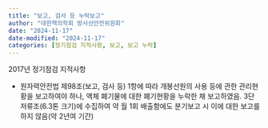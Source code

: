 ```yaml
---
title: "보고, 검사 등 누락보고"
author: "대한핵의학회 방사선안전위원회"
date: "2024-11-17"
date-modified: "2024-11-17"
categories: [정기점검 지적사항, 보고, 보고 누락]
---
```


2017년 정기점검 지적사항

-   원자력안전법 제98조(보고, 검사 등) 1항에 따라 개봉선원의 사용 등에 관한 관리현황을 보고하여야 하나, 액체 폐기물에 대한 폐기현황을 누락한 채 보고하였음. 3단 저류조(6.3톤 크기)에 수집하여 약 월 1회 배출함에도 분기보고 시 이에 대한 보고를 하지 않음(약 2년여 기간)
